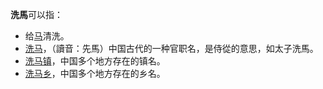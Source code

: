 '''洗馬'''可以指：

* 给[[马|马]]清洗。
* [[洗马|洗马]]，（讀音：先馬）中国古代的一种官职名，是侍從的意思，如太子洗馬。
* [[洗马镇|洗马镇]]，中国多个地方存在的镇名。
* [[洗马乡|洗马乡]]，中国多个地方存在的乡名。

{{Disambig|CAT=二字消歧义}}